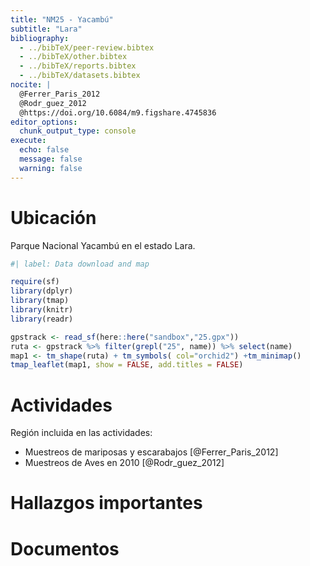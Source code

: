 ```yaml
---
title: "NM25 - Yacambú"
subtitle: "Lara"
bibliography: 
  - ../bibTeX/peer-review.bibtex
  - ../bibTeX/other.bibtex
  - ../bibTeX/reports.bibtex
  - ../bibTeX/datasets.bibtex
nocite: |
  @Ferrer_Paris_2012
  @Rodr_guez_2012
  @https://doi.org/10.6084/m9.figshare.4745836
editor_options: 
  chunk_output_type: console
execute:
  echo: false 
  message: false
  warning: false
---
```


# Ubicación

Parque Nacional Yacambú en el estado Lara.

```r
#| label: Data download and map

require(sf)
library(dplyr)
library(tmap)
library(knitr)
library(readr)

gpstrack <- read_sf(here::here("sandbox","25.gpx"))
ruta <- gpstrack %>% filter(grepl("25", name)) %>% select(name) 
map1 <- tm_shape(ruta) + tm_symbols( col="orchid2") +tm_minimap()
tmap_leaflet(map1, show = FALSE, add.titles = FALSE)

```

# Actividades


Región incluida en las actividades:

- Muestreos de mariposas y escarabajos [@Ferrer_Paris_2012]
- Muestreos de Aves en 2010 [@Rodr_guez_2012]

# Hallazgos importantes


# Documentos

::: {#refs}
:::